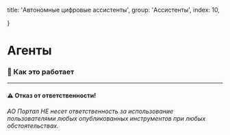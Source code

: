 
  title: 'Автономные цифровые ассистенты',
  group: 'Ассистенты',
  index: 10,
  
}

# Агенты
### 🚗 Как это работает 


---

#### ⚠️ Отказ от ответственности!
###### АО Портал НЕ несет ответственность за использование пользователями любых опубликованных инструментов при любых обстоятельствах.

